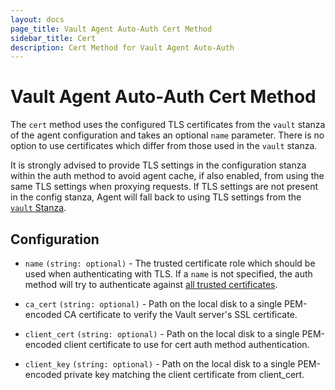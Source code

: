 ```yaml
---
layout: docs
page_title: Vault Agent Auto-Auth Cert Method
sidebar_title: Cert
description: Cert Method for Vault Agent Auto-Auth
---
```


# Vault Agent Auto-Auth Cert Method

The `cert` method uses the configured TLS certificates from the `vault` stanza of
the agent configuration and takes an optional `name` parameter. There is no option
to use certificates which differ from those used in the `vault` stanza.

It is strongly advised to provide TLS settings in the configuration stanza
within the auth method to avoid agent cache, if also enabled, from using the
same TLS settings when proxying requests. If TLS settings are not present in the
config stanza, Agent will fall back to using TLS settings from the [`vault`
Stanza](/docs/agent#vault-stanza).

## Configuration

- `name` `(string: optional)` - The trusted certificate role which should be used
  when authenticating with TLS. If a `name` is not specified, the auth method will
  try to authenticate against [all trusted certificates](/docs/auth/cert#authentication).

- `ca_cert` `(string: optional)` -  Path on the local disk to a single
PEM-encoded CA certificate to verify the Vault server's SSL certificate.

- `client_cert` `(string: optional)` - Path on the local disk to a single
PEM-encoded client certificate to use for cert auth method authentication.

- `client_key` `(string: optional)` - Path on the local disk to a single
PEM-encoded private key matching the client certificate from client_cert.
